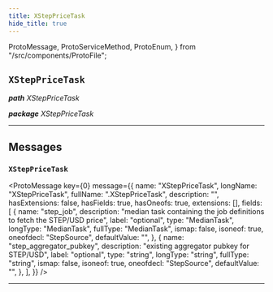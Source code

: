```yaml
---
title: XStepPriceTask
hide_title: true
---
```


  ProtoMessage,
  ProtoServiceMethod,
  ProtoEnum,
} from "/src/components/ProtoFile";

## `XStepPriceTask`

_**path** XStepPriceTask_

_**package** XStepPriceTask_

---

## Messages

### `XStepPriceTask`

<ProtoMessage
  key={0}
  message={{
    name: "XStepPriceTask",
    longName: "XStepPriceTask",
    fullName: ".XStepPriceTask",
    description: "",
    hasExtensions: false,
    hasFields: true,
    hasOneofs: true,
    extensions: [],
    fields: [
      {
        name: "step_job",
        description:
          "median task containing the job definitions to fetch the STEP/USD price",
        label: "optional",
        type: "MedianTask",
        longType: "MedianTask",
        fullType: "MedianTask",
        ismap: false,
        isoneof: true,
        oneofdecl: "StepSource",
        defaultValue: "",
      },
      {
        name: "step_aggregator_pubkey",
        description: "existing aggregator pubkey for STEP/USD",
        label: "optional",
        type: "string",
        longType: "string",
        fullType: "string",
        ismap: false,
        isoneof: true,
        oneofdecl: "StepSource",
        defaultValue: "",
      },
    ],
  }}
/>

---
